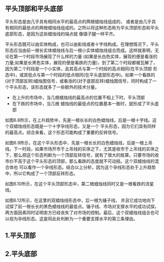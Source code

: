 
## 平头顶部和平头底部
平头形态是由几乎具有相同水平的最高点的两根蜡烛线组成的， 或者是由几乎具有相同的最低点的两根蜡烛线组成的。之所以将这种形态称为平头顶部形态和平头底部形态，是因为这些蜡烛线的端点就 像镊子腿一样平齐。

平头形态既可以由实体构成，也可以由影线或者十字线构成。在理想情况下，平头形态应当由前一根长实体蜡烛线与后一根小实体蜡烛线组合而成。这样就表明，无论在第一个时段市场展现了什么样的力量 (如果是长白色实体，展现的便是看涨的力量;如果是长黑色实体，展现的便是看跌的力量)，到了第二个时段都被瓦解了，因为第二个时段是一个小实体，且其高点与第一个时段的高点相同(在平头顶部 形态中)，或其低点与第一个时段的低点相同(在平头底部形态中)。如果一个看跌的(对于顶部反转)蜡烛图信号，或看涨的(对于底部反转)蜡烛图信号，同时构成了一个平头形态，该形态就多了一些额外的技术分量。

* 在上升的市场中，当几根蜡烛线的最高点的位置不相上下时，平头顶部
* 在下跌的市场中，当几根 蜡烛线的最低点的位置基本一致时，就形成了平头底部

<ImageRender alt='test1' width='auto' height='auto' path='/蜡烛图技术/13-平头1.png' />

如图6.8所示，在上升趋势中，先是一根长长的白色蜡烛线，后是一根十字线。这个双蜡烛线形态既是一个十字孕线形态，又是一个 平头形态，因为它们具有同样的最高点。综合来看，这个形态可能构成了重要的反转信号。

如图6.9所示，在这个平头形态中，先是一根长长的白色蜡烛线，后是一根上吊线。下一时段，如果市场开市于上吊线的实体之下，尤其是收市于上吊线的实体之下，那么把这个形态判断为一个顶部反转信号，就有了很大的胜算。只要市场的收市价不高于这个平头形态的顶部，那么看跌的态度就不可动摇。这个双蜡烛线的混合体也 可以看作一个孕线形态。结合以上分析，因为这个孕线形态处于上升趋势中，所以它构成了一个顶部反转形态。

 如图6.10所示，在这个平头顶部形态中，第二根蜡烛线同时又是一根看跌的流星线。

如图6.12所示，在这里的双蜡烛线形态中，后一根为锤子线， 并且它成功地向下试探了前一根长长的黑色蜡烛线的最低点。锤子线、市场对支撑水平的成功试探，两方面因素同时证明卖方已经丧失了对市场的控制。最后，这个双蜡烛线组合也可以视为孕线形态。这是将此处判断为一个重要支撑水平的第三条理由。

## 1.平头顶部

## 2.平头底部